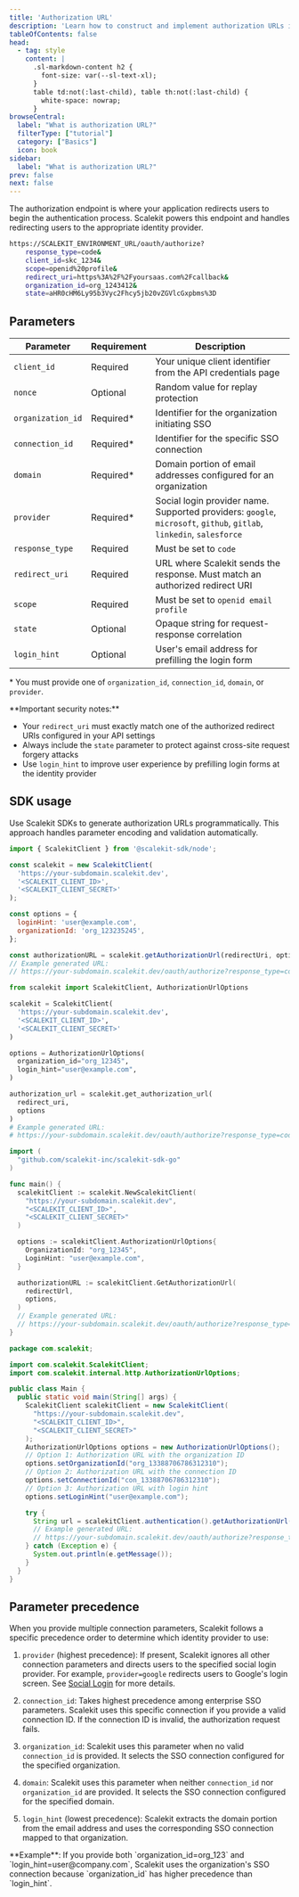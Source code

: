 ```yaml
---
title: 'Authorization URL'
description: 'Learn how to construct and implement authorization URLs in Scalekit to initiate secure single sign-on (SSO) flows with your identity provider.'
tableOfContents: false
head:
  - tag: style
    content: |
      .sl-markdown-content h2 {
        font-size: var(--sl-text-xl);
      }
      table td:not(:last-child), table th:not(:last-child) {
        white-space: nowrap;
      }
browseCentral:
  label: "What is authorization URL?"
  filterType: ["tutorial"]
  category: ["Basics"]
  icon: book
sidebar:
  label: "What is authorization URL?"
prev: false
next: false
---
```



The authorization endpoint is where your application redirects users to begin the authentication process. Scalekit powers this endpoint and handles redirecting users to the appropriate identity provider.

```sh wrap title="Example authorization URL" showLineNumbers=false
https://SCALEKIT_ENVIRONMENT_URL/oauth/authorize?
    response_type=code&
    client_id=skc_1234&
    scope=openid%20profile&
    redirect_uri=https%3A%2F%2Fyoursaas.com%2Fcallback&
    organization_id=org_1243412&
    state=aHR0cHM6Ly95b3Vyc2Fhcy5jb20vZGVlcGxpbms%3D
```

## Parameters

| Parameter | Requirement | Description |
|-----------|-------------|-------------|
| `client_id` | Required | Your unique client identifier from the API credentials page |
| `nonce` | Optional | Random value for replay protection |
| `organization_id` | Required\* | Identifier for the organization initiating SSO |
| `connection_id` | Required\* | Identifier for the specific SSO connection |
| `domain` | Required\* | Domain portion of email addresses configured for an organization |
| `provider` | Required\* | Social login provider name. Supported providers: `google`, `microsoft`, `github`, `gitlab`, `linkedin`, `salesforce` |
| `response_type` | Required | Must be set to `code` |
| `redirect_uri` | Required | URL where Scalekit sends the response. Must match an authorized redirect URI |
| `scope` | Required | Must be set to `openid email profile` |
| `state` | Optional | Opaque string for request-response correlation |
| `login_hint` | Optional | User's email address for prefilling the login form |

\* You must provide one of `organization_id`, `connection_id`, `domain`, or `provider`.

<Aside type="tip">
**Important security notes:**

- Your `redirect_uri` must exactly match one of the authorized redirect URIs configured in your API settings
- Always include the `state` parameter to protect against cross-site request forgery attacks
- Use `login_hint` to improve user experience by prefilling login forms at the identity provider
</Aside>

## SDK usage

Use Scalekit SDKs to generate authorization URLs programmatically. This approach handles parameter encoding and validation automatically.

<Tabs>
<TabItem label="Node.js">

```javascript wrap ins={14}
import { ScalekitClient } from '@scalekit-sdk/node';

const scalekit = new ScalekitClient(
  'https://your-subdomain.scalekit.dev',
  '<SCALEKIT_CLIENT_ID>',
  '<SCALEKIT_CLIENT_SECRET>'
);

const options = {
  loginHint: 'user@example.com',
  organizationId: 'org_123235245',
};

const authorizationURL = scalekit.getAuthorizationUrl(redirectUri, options);
// Example generated URL:
// https://your-subdomain.scalekit.dev/oauth/authorize?response_type=code&client_id=skc_1234&scope=openid%20profile&redirect_uri=https%3A%2F%2Fyoursaas.com%2Fcallback&organization_id=org_123235245&login_hint=user%40example.com&state=abc123
```

</TabItem>
<TabItem label="Python">

```python wrap ins={14-17}
from scalekit import ScalekitClient, AuthorizationUrlOptions

scalekit = ScalekitClient(
  'https://your-subdomain.scalekit.dev',
  '<SCALEKIT_CLIENT_ID>',
  '<SCALEKIT_CLIENT_SECRET>'
)

options = AuthorizationUrlOptions(
  organization_id="org_12345",
  login_hint="user@example.com",
)

authorization_url = scalekit.get_authorization_url(
  redirect_uri,
  options
)
# Example generated URL:
# https://your-subdomain.scalekit.dev/oauth/authorize?response_type=code&client_id=skc_1234&scope=openid%20profile&redirect_uri=https%3A%2F%2Fyoursaas.com%2Fcallback&organization_id=org_12345&login_hint=user%40example.com&state=abc123
```

</TabItem>
<TabItem label="Go">

```go wrap ins={17-20}
import (
  "github.com/scalekit-inc/scalekit-sdk-go"
)

func main() {
  scalekitClient := scalekit.NewScalekitClient(
    "https://your-subdomain.scalekit.dev",
    "<SCALEKIT_CLIENT_ID>",
    "<SCALEKIT_CLIENT_SECRET>"
  )

  options := scalekitClient.AuthorizationUrlOptions{
    OrganizationId: "org_12345",
    LoginHint: "user@example.com",
  }

  authorizationURL := scalekitClient.GetAuthorizationUrl(
    redirectUrl,
    options,
  )
  // Example generated URL:
  // https://your-subdomain.scalekit.dev/oauth/authorize?response_type=code&client_id=skc_1234&scope=openid%20profile&redirect_uri=https%3A%2F%2Fyoursaas.com%2Fcallback&organization_id=org_12345&login_hint=user%40example.com&state=abc123
}
```

</TabItem>
<TabItem label="Java">

```java wrap ins={22}
package com.scalekit;

import com.scalekit.ScalekitClient;
import com.scalekit.internal.http.AuthorizationUrlOptions;

public class Main {
  public static void main(String[] args) {
    ScalekitClient scalekitClient = new ScalekitClient(
      "https://your-subdomain.scalekit.dev",
      "<SCALEKIT_CLIENT_ID>",
      "<SCALEKIT_CLIENT_SECRET>"
    );
    AuthorizationUrlOptions options = new AuthorizationUrlOptions();
    // Option 1: Authorization URL with the organization ID
    options.setOrganizationId("org_13388706786312310");
    // Option 2: Authorization URL with the connection ID
    options.setConnectionId("con_13388706786312310");
    // Option 3: Authorization URL with login hint
    options.setLoginHint("user@example.com");

    try {
      String url = scalekitClient.authentication().getAuthorizationUrl(redirectUrl, options).toString();
      // Example generated URL:
      // https://your-subdomain.scalekit.dev/oauth/authorize?response_type=code&client_id=skc_1234&scope=openid%20profile&redirect_uri=https%3A%2F%2Fyoursaas.com%2Fcallback&organization_id=org_13388706786312310&connection_id=con_13388706786312310&login_hint=user%40example.com&state=abc123
    } catch (Exception e) {
      System.out.println(e.getMessage());
    }
  }
}
```

</TabItem>
</Tabs>

## Parameter precedence

When you provide multiple connection parameters, Scalekit follows a specific precedence order to determine which identity provider to use:

1. `provider` (highest precedence): If present, Scalekit ignores all other connection parameters and directs users to the specified social login provider. For example, `provider=google` redirects users to Google's login screen. See [Social Login](/social-logins/quickstart/) for more details.

2. `connection_id`: Takes highest precedence among enterprise SSO parameters. Scalekit uses this specific connection if you provide a valid connection ID. If the connection ID is invalid, the authorization request fails.

3. `organization_id`: Scalekit uses this parameter when no valid `connection_id` is provided. It selects the SSO connection configured for the specified organization.

4. `domain`: Scalekit uses this parameter when neither `connection_id` nor `organization_id` are provided. It selects the SSO connection configured for the specified domain.

5. `login_hint` (lowest precedence): Scalekit extracts the domain portion from the email address and uses the corresponding SSO connection mapped to that organization.

<Aside type="note" title="Example scenario">
**Example**: If you provide both `organization_id=org_123` and `login_hint=user@company.com`, Scalekit uses the organization's SSO connection because `organization_id` has higher precedence than `login_hint`.
</Aside>